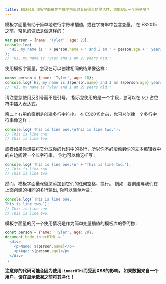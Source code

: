 ```yaml
---
title: ES2015 模板字面量在生成字符串时具有很大的灵活性，您能给出一个例子吗？
---
```


模板字面量有助于简单地进行字符串插值，或在字符串中包含变量。 在 ES2015之前，常见的做法是做这样的：

```js
var person = {name: 'Tyler', age: 28};
console.log(
  'Hi, my name is ' + person.name + ' and I am ' + person.age + ' years old!',
);
// 'Hi, my name is Tyler and I am 28 years old!'
```

使用模板字面量，您现在可以创建相同的结果像这样：

```js
const person = {name: 'Tyler', age: 28};
console.log(`Hi, my name is ${person.name} and I am ${person.age} years old!`);
// 'Hi, my name is Tyler and I am 28 years old!'
```

请注意您使用反引号而不是引号， 指示您使用的是一个字段，您可以在 `${}` 占位符中插入表达式。

第二个有用的案例是创建多行字符串。 在 ES2015之前，您可以创建一个多行字符串像这样：

```js
console.log('This is line one.\nThis is line two.');
// This is line one.
// This is line two.
```

或者如果你想要将它分成你的代码中的多行，所以你不必滚动到你的文本编辑器中的右边阅读一个长字符串， 你也可以像这样写：

```js
console.log('This is line one.\n' + 'This is line two.');
// This is line one.
// This is line two.
```

然而，模板字面量保留您添加到它们的任何空格、换行。 例如，要创建与我们在上面创建的相同的多行输出, 你可以简单地做：

```js
console.log(`This is line one.
This is line two.`);
// This is line one.
// This is line two.
```

模板字面量的另一个使用情况是作为简单变量插值的模板库的替代物：

```js
const person = {name: 'Tyler', age: 28};
document.body.innerHTML = `
  <div>
    <p>Name: ${person.name}</p>
    <p>Age: ${person.age}</p>
  </div>
`;
```

**注意你的代码可能会因为使用`.innerHTML`而受到XSS的影响。 如果数据来自一个用户，请在显示数据之前将其净化！**
